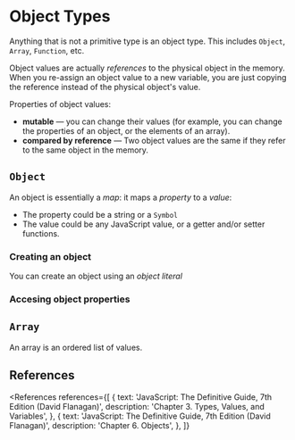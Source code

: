 
# Object Types

Anything that is not a primitive type is an object type. This includes `Object`, `Array`, `Function`, etc.

Object values are actually _references_ to the physical object in the memory. When you re-assign an object value to a new variable, you are just copying the reference instead of the physical object's value.

Properties of object values:

- **mutable** &mdash; you can change their values (for example, you can change the properties of an object, or the elements of an array).
- **compared by reference** &mdash; Two object values are the same if they refer to the same object in the memory.

## `Object`

An object is essentially a _map_: it maps a _property_ to a _value_:

- The property could be a string or a `Symbol`
- The value could be any JavaScript value, or a getter and/or setter functions.

### Creating an object

You can create an object using an _object literal_

### Accesing object properties

## `Array`

An array is an ordered list of values.

## References

<References
  references={[
    {
      text: 'JavaScript: The Definitive Guide, 7th Edition (David Flanagan)',
      description: 'Chapter 3. Types, Values, and Variables',
    },
    {
      text: 'JavaScript: The Definitive Guide, 7th Edition (David Flanagan)',
      description: 'Chapter 6. Objects',
    },
  ]}
></References>
